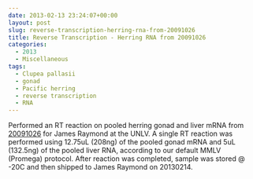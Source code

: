 ```yaml
---
date: 2013-02-13 23:24:07+00:00
layout: post
slug: reverse-transcription-herring-rna-from-20091026
title: Reverse Transcription - Herring RNA from 20091026
categories:
  - 2013
  - Miscellaneous
tags:
  - Clupea pallasii
  - gonad
  - Pacific herring
  - reverse transcription
  - RNA
---
```


Performed an RT reaction on pooled herring gonad and liver mRNA from [20091026](/Sam%27s+Working+Notebook+Sept-Oct+2009#sjw20091026) for James Raymond at the UNLV. A single RT reaction was performed using 12.75uL (208ng) of the pooled gonad mRNA and 5uL (132.5ng) of the pooled liver RNA, according to our default MMLV (Promega) protocol. After reaction was completed, sample was stored @ -20C and then shipped to James Raymond on 20130214.

